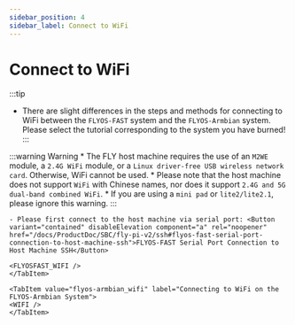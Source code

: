 ```yaml
---
sidebar_position: 4
sidebar_label: Connect to WiFi
---
```





# Connect to WiFi
:::tip
- There are slight differences in the steps and methods for connecting to WiFi between the `FLYOS-FAST` system and the `FLYOS-Armbian` system. Please select the tutorial corresponding to the system you have burned!
:::

:::warning Warning
    * The FLY host machine requires the use of an `M2WE` module, a `2.4G WiFi` module, or a `Linux driver-free USB wireless network card`. Otherwise, WiFi cannot be used.
    * Please note that the host machine does not support `WiFi` with Chinese names, nor does it support `2.4G and 5G dual-band combined WiFi`.
    * If you are using a `mini pad` or `lite2/lite2.1`, please ignore this warning.
:::
<Tabs>
    <TabItem value="flyos-fast_wifi" label="Connecting to WiFi on the FLYOS-FAST System">
    
    - Please first connect to the host machine via serial port: <Button variant="contained" disableElevation component="a" rel="noopener" href="/docs/ProductDoc/SBC/fly-pi-v2/ssh#flyos-fast-serial-port-connection-to-host-machine-ssh">FLYOS-FAST Serial Port Connection to Host Machine SSH</Button>

    <FLYOSFAST_WIFI />
    </TabItem>
    
    <TabItem value="flyos-armbian_wifi" label="Connecting to WiFi on the FLYOS-Armbian System">
    <WIFI />
    </TabItem>
</Tabs>
